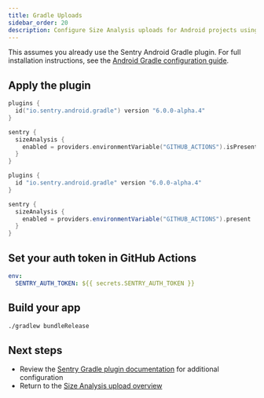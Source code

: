 ```yaml
---
title: Gradle Uploads
sidebar_order: 20
description: Configure Size Analysis uploads for Android projects using the Sentry Gradle plugin.
---
```


This assumes you already use the Sentry Android Gradle plugin. For full installation instructions, see the [Android Gradle configuration guide](https://docs.sentry.io/platforms/android/configuration/gradle/).

## Apply the plugin

```kotlin
plugins {
  id("io.sentry.android.gradle") version "6.0.0-alpha.4"
}

sentry {
  sizeAnalysis {
    enabled = providers.environmentVariable("GITHUB_ACTIONS").isPresent
  }
}
```

```groovy
plugins {
  id "io.sentry.android.gradle" version "6.0.0-alpha.4"
}

sentry {
  sizeAnalysis {
    enabled = providers.environmentVariable("GITHUB_ACTIONS").present
  }
}
```

## Set your auth token in GitHub Actions

```yaml
env:
  SENTRY_AUTH_TOKEN: ${{ secrets.SENTRY_AUTH_TOKEN }}
```

## Build your app

```bash
./gradlew bundleRelease
```

## Next steps

- Review the [Sentry Gradle plugin documentation](https://docs.sentry.io/platforms/android/configuration/gradle/) for additional configuration
- Return to the [Size Analysis upload overview](/product/size-analysis/uploading-builds/)
